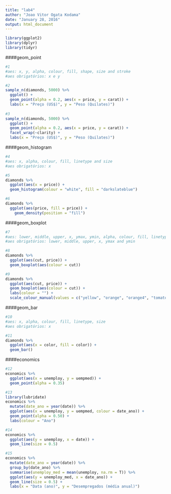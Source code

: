 ```yaml
---
title: "lab4"
author: "Joao Vitor Ogata Kodama"
date: "January 28, 2016"
output: html_document
---
```


```r
library(ggplot2)
library(dplyr)
library(tidyr)
```

####geom_point
```r
#1 
#aes: x, y, alpha, colour, fill, shape, size and stroke
#aes obrigatórios: x e y

#2
sample_n(diamonds, 5000) %>% 
  ggplot() +
  geom_point(alpha = 0.2, aes(x = price, y = carat)) +
  labs(x = "Preço (US$)", y = "Peso (Quilates)")
  
#3
sample_n(diamonds, 5000) %>% 
  ggplot() +
  geom_point(alpha = 0.2, aes(x = price, y = carat)) +
  facet_wrap(~clarity) +
  labs(x = "Preço (US$)", y = "Peso (Quilates)")
```

####geom_histogram
```r
#4
#aes: x, alpha, colour, fill, linetype and size
#aes obrigatórios: x

#5
diamonds %>% 
  ggplot(aes(x = price)) +
  geom_histogram(colour = "white", fill = "darkslateblue")

#6
diamonds %>% 
  ggplot(aes(price, fill = price)) +
    geom_density(position = "fill")
```

####geom_boxplot
```r
#7
#aes: lower, middle, upper, x, ymax, ymin, alpha, colour, fill, linetype, shape, size and weight
#aes obrigatórios: lower, middle, upper, x, ymax and ymin

#8
diamonds %>% 
  ggplot(aes(cut, price)) +
  geom_boxplot(aes(colour = cut))

#9
diamonds %>% 
  ggplot(aes(cut, price)) +
  geom_boxplot(aes(colour = cut)) +
  labs(colour = "") +
  scale_colour_manual(values = c("yellow", "orange", "orange4", "tomato", "red"))
```

####geom_bar
```r
#10
#aes: x, alpha, colour, fill, linetype, size
#aes obrigatórios: x

#11
diamonds %>% 
  ggplot(aes(x = color, fill = color)) +
  geom_bar()
```

####economics
```r
#12
economics %>% 
  ggplot(aes(x = unemploy, y = uempmed)) +
  geom_point(alpha = 0.35)

#13
library(lubridate)
economics %>% 
  mutate(date_ano = year(date)) %>% 
  ggplot(aes(x = unemploy, y = uempmed, colour = date_ano)) +
  geom_point(alpha = 0.50) +
  labs(colour = "Ano")

#14
economics %>% 
  ggplot(aes(y = unemploy, x = date)) +
  geom_line(size = 0.5)

#15
economics %>% 
  mutate(date_ano = year(date)) %>% 
  group_by(date_ano) %>% 
  summarise(unemploy_med = mean(unemploy, na.rm = T)) %>% 
  ggplot(aes(y = unemploy_med, x = date_ano)) +
  geom_line(size = 0.5) +
  labs(x = "Data (ano)", y = "Desempregados (média anual)")
```












